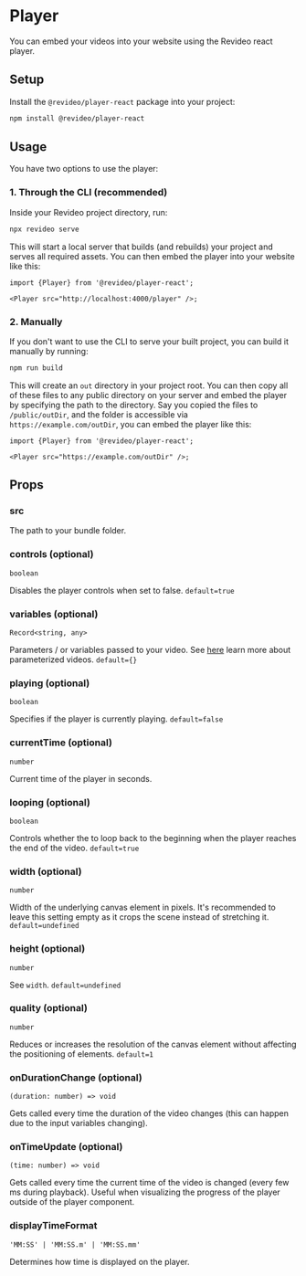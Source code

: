 # Player

You can embed your videos into your website using the Revideo react player.

## Setup

Install the `@revideo/player-react` package into your project:

```bash
npm install @revideo/player-react
```

## Usage

You have two options to use the player:

### 1. Through the CLI (recommended)

Inside your Revideo project directory, run:

```bash
npx revideo serve
```

This will start a local server that builds (and rebuilds) your project and
serves all required assets. You can then embed the player into your website like
this:

```tsx
import {Player} from '@revideo/player-react';

<Player src="http://localhost:4000/player" />;
```

### 2. Manually

If you don't want to use the CLI to serve your built project, you can build it
manually by running:

```bash
npm run build
```

This will create an `out` directory in your project root. You can then copy all
of these files to any public directory on your server and embed the player by
specifying the path to the directory. Say you copied the files to
`/public/outDir`, and the folder is accessible via `https://example.com/outDir`,
you can embed the player like this:

```tsx
import {Player} from '@revideo/player-react';

<Player src="https://example.com/outDir" />;
```

## Props

### src

The path to your bundle folder.

### controls (optional)

`boolean`

Disables the player controls when set to false. `default=true`

### variables (optional)

`Record<string, any>`

Parameters / or variables passed to your video. See [here](/parameterized-video)
learn more about parameterized videos. `default={}`

### playing (optional)

`boolean`

Specifies if the player is currently playing. `default=false`

### currentTime (optional)

`number`

Current time of the player in seconds.

### looping (optional)

`boolean`

Controls whether the to loop back to the beginning when the player reaches the
end of the video. `default=true`

### width (optional)

`number`

Width of the underlying canvas element in pixels. It's recommended to leave this
setting empty as it crops the scene instead of stretching it.
`default=undefined`

### height (optional)

`number`

See `width`. `default=undefined`

### quality (optional)

`number`

Reduces or increases the resolution of the canvas element without affecting the
positioning of elements. `default=1`

### onDurationChange (optional)

`(duration: number) => void`

Gets called every time the duration of the video changes (this can happen due to
the input variables changing).

### onTimeUpdate (optional)

`(time: number) => void`

Gets called every time the current time of the video is changed (every few ms
during playback). Useful when visualizing the progress of the player outside of
the player component.

### displayTimeFormat

`'MM:SS' | 'MM:SS.m' | 'MM:SS.mm'`

Determines how time is displayed on the player.
